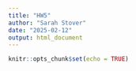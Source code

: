 ```yaml
---
title: "HW5"
author: "Sarah Stover"
date: "2025-02-12"
output: html_document
---
```


```r
knitr::opts_chunk$set(echo = TRUE)
```


